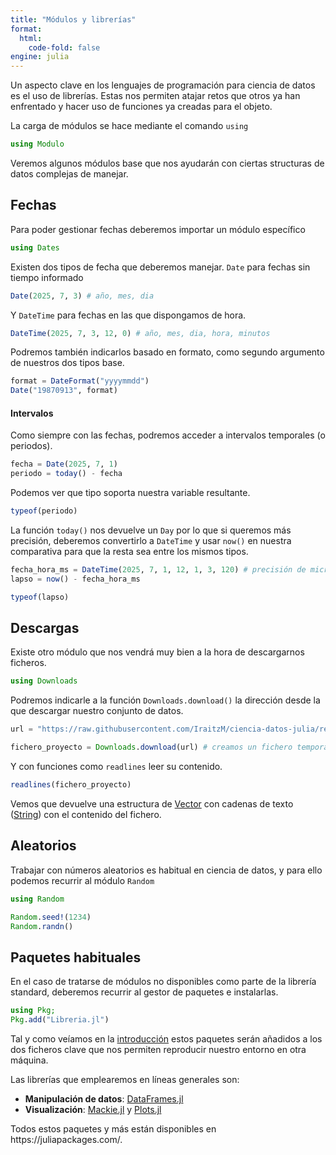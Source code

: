 ```yaml
---
title: "Módulos y librerías"
format:
  html:
    code-fold: false
engine: julia
---
```


Un aspecto clave en los lenguajes de programación para ciencia de datos es el uso de librerías. Estas nos permiten atajar retos que otros ya han enfrentado y hacer uso de funciones ya creadas para el objeto.

La carga de módulos se hace mediante el comando `using`

```julia
using Modulo
```

Veremos algunos módulos base que nos ayudarán con ciertas structuras de datos complejas de manejar.

## Fechas

Para poder gestionar fechas deberemos importar un módulo específico

```julia
using Dates
```

Existen dos tipos de fecha que deberemos manejar. `Date` para fechas sin tiempo informado

```julia
Date(2025, 7, 3) # año, mes, dia
```

Y `DateTime` para fechas en las que dispongamos de hora.

```julia
DateTime(2025, 7, 3, 12, 0) # año, mes, dia, hora, minutos
```

Podremos también indicarlos basado en formato, como segundo argumento de nuestros dos tipos base.

```julia
format = DateFormat("yyyymmdd")
Date("19870913", format)
```

#### Intervalos

Como siempre con las fechas, podremos acceder a intervalos temporales (o periodos).

```julia
fecha = Date(2025, 7, 1) 
periodo = today() - fecha
```

Podemos ver que tipo soporta nuestra variable resultante.

```julia
typeof(periodo)
```

La función `today()` nos devuelve un `Day` por lo que si queremos más precisión, deberemos convertirlo a `DateTime` y usar `now()` en nuestra comparativa para que la resta sea entre los mismos tipos.

```julia
fecha_hora_ms = DateTime(2025, 7, 1, 12, 1, 3, 120) # precisión de microsegundos 
lapso = now() - fecha_hora_ms
```

```julia
typeof(lapso)
```

## Descargas

Existe otro módulo que nos vendrá muy bien a la hora de descargarnos ficheros.

```julia
using Downloads
```

Podremos indicarle a la función `Downloads.download()` la dirección desde la que descargar nuestro conjunto de datos.

```julia
url = "https://raw.githubusercontent.com/IraitzM/ciencia-datos-julia/refs/heads/main/parts/firststeps/ejemplo.txt"

fichero_proyecto = Downloads.download(url) # creamos un fichero temporal
```

Y con funciones como `readlines` leer su contenido.
```julia
readlines(fichero_proyecto)
```

Vemos que devuelve una estructura de [Vector](https://docs.julialang.org/en/v1/base/arrays/#Base.Vector) con cadenas de texto ([String](https://docs.julialang.org/en/v1/base/strings/#Base.string)) con el contenido del fichero.

## Aleatorios

Trabajar con números aleatorios es habitual en ciencia de datos, y para ello podemos recurrir al módulo `Random`

```julia
using Random

Random.seed!(1234)
Random.randn()
```

## Paquetes habituales

En el caso de tratarse de módulos no disponibles como parte de la librería standard, deberemos recurrir al gestor de paquetes e instalarlas.

```julia
using Pkg;
Pkg.add("Libreria.jl")
```

Tal y como veíamos en la [introducción](../../intro.qmd#crear-un-proyecto) estos paquetes serán añadidos a los dos ficheros clave que nos permiten reproducir nuestro entorno en otra máquina.

Las librerías que emplearemos en líneas generales son:

* **Manipulación de datos**: [DataFrames.jl](https://dataframes.juliadata.org/stable/)
* **Visualización**: [Mackie.jl](https://docs.makie.org/stable/) y [Plots.jl](https://docs.juliaplots.org/stable/)

Todos estos paquetes y más están disponibles en https://juliapackages.com/. 